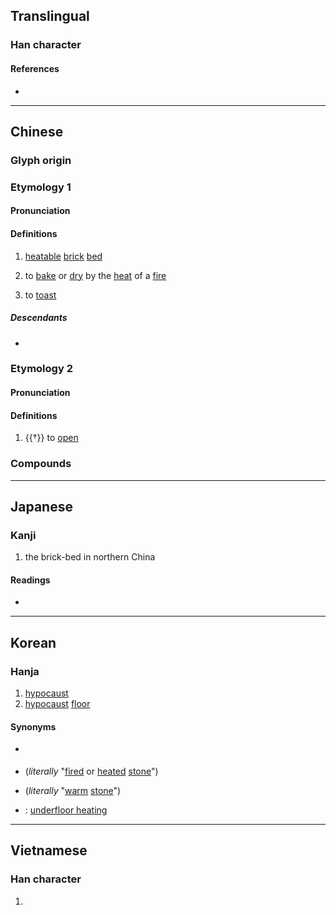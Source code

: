 {{character info}}
==Translingual==

===Han character===
{{Han char|rn=86|rad=火|as=04|sn=8|four=90817|canj=FYHN|ids=⿰火亢}}

====References====
* {{Han ref|kx=0667.200|dkj=18918|dj=1076.280|hdz=32193.030|uh=7095|ud=28821|bh=AAA1|bd=43681}}

----

==Chinese==
{{zh-forms}}

===Glyph origin===
{{Han etym}}

===Etymology 1===

====Pronunciation====
{{zh-pron
|m=kàng
|c=kong3,hong3
|h=pfs=
|md=káung
|mn=khòng
|w=
|mc=2
|oc=1
|cat=v,n
}}

====Definitions====
{{zh-hanzi}}

# [[heatable]] [[brick]] [[bed]]
# {{lb|zh|dialectal}} to [[bake]] or [[dry]] by the [[heat]] of a [[fire]]
# to [[toast]]

=====Descendants=====
* {{desc|en|kang|bor=1}}

===Etymology 2===

====Pronunciation====
{{zh-pron
|m=hāng
|mc=1
|oc=2
|cat=v
}}

====Definitions====
{{zh-hanzi}}

# {{†}} to [[open]]

===Compounds===
{{zh-der|套炕子|土炕|光炕蓆兒|出火炕|地炕|尿炕|暖炕|炕頭子貨|炕琴桌兒|炕上地下|炕桌兒|炕上安鍋|炕陽|炕暴|炕面磚|炕爐子|炕洞|炕房|火炕|響炕|鋪炕|護炕|落炕|炕肉飯}}

{{zh-cat|Advanced}}

----

==Japanese==

===Kanji===
{{ja-kanji|grade=|rs=火04}}

# the brick-bed in northern China

====Readings====
* {{ja-readings|on=こう|kun=あぶ-る}}

----

==Korean==

===Hanja===
{{ko-hanja|hangeul=항|eumhun=|rv=hang|mr=hang|y=hang}}

# [[hypocaust]]
# [[hypocaust]] [[floor]]

====Synonyms====
* {{qualifier|obsolete}} {{ko-l|구돌}}
* {{ko-l|구들}} (''literally'' "[[fire]]d or [[heat]]ed [[stone]]")
* {{ko-l|온돌|溫突}} (''literally'' "[[warm]] [[stone]]")
* {{ko-l|바닥난방|바닥煖房}}: [[underfloor heating]]

----

==Vietnamese==

===Han character===
{{vi-readings|rs=火04| hanviet = kháng}}

# {{rfdef|vi|sort=火04}}
